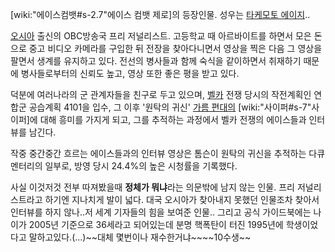 [wiki:"에이스컴뱃#s-2.7"에이스 컴뱃 제로]의 등장인물. 성우는 [[타케모토 에이지]]..

[[오시아]] 출신의 OBC방송국 프리 저널리스트. 고등학교 때 아르바이트를 하면서 모은 돈으로 중고 비디오 카메라를 구입한 뒤 전장을 찾아다니면서 영상을 찍은 다음 그 영상을 팔면서 생계를 유지하고 있다. 전선의 병사들과 함께 숙식을 같이하면서 취재하기 때문에 병사들로부터의 신뢰도 높고, 영상 또한 좋은 평을 받고 있다.

덕분에 여러나라의 군 관계자들을 친구로 두고 있으며, [[벨카]] 전쟁 당시의 작전계획인 연합군 공습계획 4101을 입수, 그 이후 '원탁의 귀신' [[가름 편대]]의 [wiki:"사이퍼#s-7"사이퍼]에 대해 흥미를 가지게 되고, 그를 추적하는 과정에서 벨카 전쟁의 에이스들과 인터뷰를 남긴다.

작중 중간중간 흐르는 에이스들과의 인터뷰 영상은 톰슨이 원탁의 귀신을 추적하는 다큐멘터리의 일부로, 방영 당시 24.4%의 높은 시청률을 기록했다.

사실 이것저것 전부 따져봤을때 '''정체가 뭐냐'''라는 의문밖에 남지 않는 인물. 프리 저널리스트라고 하기엔 지나치게 발이 넓다. 대국 오시아가 찾아내지 못했던 인물조차 찾아서 인터뷰를 하지 않나..저 세계 기자들의 힘을 보여준 인물..
그리고 공식 가이드북에는 나이가 2005년 기준으로 36세라고 되어있는데 분명 핵폭탄이 터진 1995년에 학생이었다고 말하고있다.(...)~~대체 몇번이나 재수한거냐~~~~10수생~~
 
